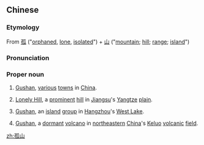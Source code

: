==Chinese==
{{zh-forms}}
{{wikipedia|Gushan}}
{{wikipedia|孤山|lang=zh}}

===Etymology===
From [[孤]] ("[[orphaned]], [[lone]], [[isolated]]") + [[山]] ("[[mountain]]; [[hill]]; [[range]]; [[island]]")

===Pronunciation===
{{zh-pron
|m=Gūshān
|cat=pn
}}

===Proper noun===
{{zh-proper noun}}

# {{lb|zh|geography}} [[Gushan]], [[various]] [[towns]] in [[China]].
# {{lb|zh|geography}} [[Lonely Hill]], a [[prominent]] [[hill]] in [[Jiangsu]]'s [[Yangtze]] [[plain]].
# {{lb|zh|geography}} [[Gushan]], an [[island]] [[group]] in [[Hangzhou]]'s [[West Lake]].
# {{lb|zh|geography}} [[Gushan]], a [[dormant]] [[volcano]] in [[northeastern]] [[China]]'s [[Keluo]] [[volcanic]] [[field]].

[[zh:孤山]]